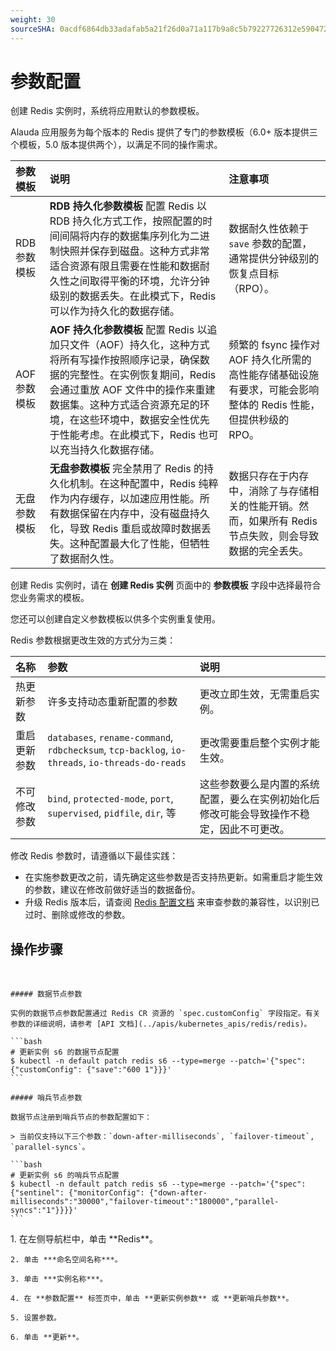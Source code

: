 ```yaml
---
weight: 30
sourceSHA: 0acdf6864db33adafab5a21f26d0a71a117b9a8c5b79227726312e5904721b18
---
```


# 参数配置

创建 Redis 实例时，系统将应用默认的参数模板。

Alauda 应用服务为每个版本的 Redis 提供了专门的参数模板（6.0+ 版本提供三个模板，5.0 版本提供两个），以满足不同的操作需求。

| 参数模板          | 说明                                                                                                                                                                                                                                                                                                                                                                                            | 注意事项                                                                                                                                                                       |
| :---------------- | :------------------------------------------------------------------------------------------------------------------------------------------------------------------------------------------------------------------------------------------------------------------------------------------------------------------------------------------------------------------------------------------------ | :----------------------------------------------------------------------------------------------------------------------------------------------------------------------------- |
| RDB 参数模板      | **RDB 持久化参数模板** 配置 Redis 以 RDB 持久化方式工作，按照配置的时间间隔将内存的数据集序列化为二进制快照并保存到磁盘。这种方式非常适合资源有限且需要在性能和数据耐久性之间取得平衡的环境，允许分钟级别的数据丢失。在此模式下，Redis 可以作为持久化的数据存储。                                                                                          | 数据耐久性依赖于 `save` 参数的配置，通常提供分钟级别的恢复点目标（RPO）。                                                                                                   |
| AOF 参数模板      | **AOF 持久化参数模板** 配置 Redis 以追加只文件（AOF）持久化，这种方式将所有写操作按照顺序记录，确保数据的完整性。在实例恢复期间，Redis 会通过重放 AOF 文件中的操作来重建数据集。这种方式适合资源充足的环境，在这些环境中，数据安全性优先于性能考虑。在此模式下，Redis 也可以充当持久化数据存储。                                                                 | 频繁的 fsync 操作对 AOF 持久化所需的高性能存储基础设施有要求，可能会影响整体的 Redis 性能，但提供秒级的 RPO。                                                          |
| 无盘参数模板      | **无盘参数模板** 完全禁用了 Redis 的持久化机制。在这种配置中，Redis 纯粹作为内存缓存，以加速应用性能。所有数据保留在内存中，没有磁盘持久化，导致 Redis 重启或故障时数据丢失。这种配置最大化了性能，但牺牲了数据耐久性。                                                                                                                                        | 数据只存在于内存中，消除了与存储相关的性能开销。然而，如果所有 Redis 节点失败，则会导致数据的完全丢失。                                                              |

创建 Redis 实例时，请在 **创建 Redis 实例** 页面中的 **参数模板** 字段中选择最符合您业务需求的模板。

您还可以创建自定义参数模板以供多个实例重复使用。

Redis 参数根据更改生效的方式分为三类：

| 名称                          | 参数                                                                                       | 说明                                                                                                                                                      |
| :---------------------------- | :----------------------------------------------------------------------------------------- | :--------------------------------------------------------------------------------------------------------------------------------------------------------- |
| 热更新参数                   | 许多支持动态重新配置的参数                                                                | 更改立即生效，无需重启实例。                                                                                                                                |
| 重启更新参数                 | `databases`, `rename-command`, `rdbchecksum`, `tcp-backlog`, `io-threads`, `io-threads-do-reads` | 更改需要重启整个实例才能生效。                                                                                                                                |
| 不可修改参数                 | `bind`, `protected-mode`, `port`, `supervised`, `pidfile`, `dir`, 等                      | 这些参数要么是内置的系统配置，要么在实例初始化后修改可能会导致操作不稳定，因此不可更改。                                                                 |

修改 Redis 参数时，请遵循以下最佳实践：

- 在实施参数更改之前，请先确定这些参数是否支持热更新。如需重启才能生效的参数，建议在修改前做好适当的数据备份。
- 升级 Redis 版本后，请查阅 [Redis 配置文档](https://redis.io/topics/config) 来审查参数的兼容性，以识别已过时、删除或修改的参数。

## 操作步骤

<Tabs>
  <Tab label="CLI">
    <br />

    ##### 数据节点参数

    实例的数据节点参数配置通过 Redis CR 资源的 `spec.customConfig` 字段指定。有关参数的详细说明，请参考 [API 文档](../apis/kubernetes_apis/redis/redis)。

    ```bash
    # 更新实例 s6 的数据节点配置
    $ kubectl -n default patch redis s6 --type=merge --patch='{"spec": {"customConfig": {"save":"600 1"}}}'
    ```

    ##### 哨兵节点参数

    数据节点注册到哨兵节点的参数配置如下：

    > 当前仅支持以下三个参数：`down-after-milliseconds`, `failover-timeout`, `parallel-syncs`。

    ```bash
    # 更新实例 s6 的哨兵节点配置
    $ kubectl -n default patch redis s6 --type=merge --patch='{"spec": {"sentinel": {"monitorConfig": {"down-after-milliseconds":"30000","failover-timeout":"180000","parallel-syncs":"1"}}}}'
    ```
  </Tab>

  <Tab label="Web Console">
    1. 在左侧导航栏中，单击 **Redis**。

    2. 单击 ***命名空间名称***。

    3. 单击 ***实例名称***。

    4. 在 **参数配置** 标签页中，单击 **更新实例参数** 或 **更新哨兵参数**。

    5. 设置参数。

    6. 单击 **更新**。
  </Tab>
</Tabs>
